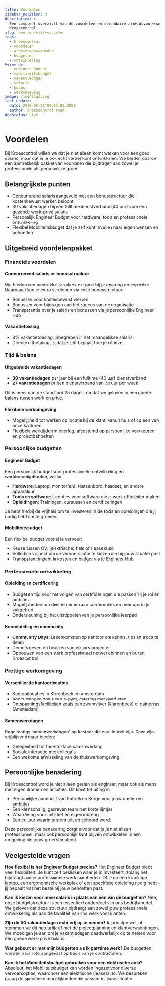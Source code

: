 ```yaml
---
title: Voordelen
sidebar_position: 3
description: >-
  Een compleet overzicht van de voordelen en secundaire arbeidsvoorwaarden bij
  Kroescontrol.
slug: /werken-bij/voordelen
tags:
  - kroescontrol
  - voordelen
  - arbeidsvoorwaarden
  - budgetten
  - ontwikkeling
keywords:
  - engineer budget
  - mobiliteitsbudget
  - vakantiedagen
  - salaris
  - bonus
  - werkomgeving
image: /img/logo.svg
last_update:
  date: 2025-05-21T00:00:00.000Z
  author: Kroescontrol Team
docStatus: live
---
```


# Voordelen

Bij Kroescontrol willen we dat je niet alleen komt werken voor een goed salaris, maar dat je je ook écht verder kunt ontwikkelen. We bieden daarom een aantrekkelijk pakket van voordelen die bijdragen aan zowel je professionele als persoonlijke groei.

## Belangrijkste punten

- Concurrerend salaris aangevuld met een bonusstructuur die kostenbewust werken beloont
- 30 vakantiedagen bij een fulltime dienstverband (40 uur) voor een gezonde werk-privé balans
- Persoonlijk Engineer Budget voor hardware, tools en professionele ontwikkeling
- Flexibel Mobiliteitsbudget dat je zelf kunt invullen naar eigen wensen en behoeften

## Uitgebreid voordelenpakket

### Financiële voordelen

#### Concurrerend salaris en bonusstructuur
We bieden een aantrekkelijk salaris dat past bij je ervaring en expertise. Daarnaast kun je extra verdienen via onze bonusstructuur:

- Bonussen voor kostenbewust werken
- Bonussen voor bijdragen aan het succes van de organisatie
- Transparantie over je salaris en bonussen via je persoonlijke Engineer Hub

#### Vakantietoeslag
- 8% vakantietoeslag, inbegrepen in het maandelijkse salaris
- Directe uitbetaling, zodat je zelf bepaalt hoe je dit inzet

### Tijd & balans

#### Uitgebreide vakantiedagen
- **30 vakantiedagen** per jaar bij een fulltime (40 uur) dienstverband
- **27 vakantiedagen** bij een dienstverband van 36 uur per week

Dit is meer dan de standaard 25 dagen, omdat we geloven in een goede balans tussen werk en privé.

#### Flexibele werkomgeving
- Mogelijkheid tot werken op locatie bij de klant, vanuit huis of op een van onze kantoren
- Flexibele werktijden in overleg, afgestemd op persoonlijke voorkeuren en projectbehoeften

### Persoonlijke budgetten

#### Engineer Budget
Een persoonlijk budget voor professionele ontwikkeling en werkbenodigdheden, zoals:

- **Hardware**: Laptop, monitor(en), toetsenbord, headset, en andere apparatuur
- **Tools en software**: Licenties voor software die je werk efficiënter maken
- **Opleidingen**: Trainingen, cursussen en certificeringen

Je hebt hierbij de vrijheid om te investeren in de tools en opleidingen die jij nodig hebt om te groeien.

#### Mobiliteitsbudget
Een flexibel budget voor al je vervoer:

- Keuze tussen OV, (elektrische) fiets of (lease)auto
- Volledige vrijheid om de vervoersoptie te kiezen die bij jouw situatie past
- Transparant inzicht in kosten en budget via je Engineer Hub

### Professionele ontwikkeling

#### Opleiding en certificering
- Budget en tijd voor het volgen van certificeringen die passen bij je rol en ambities
- Mogelijkheden om deel te nemen aan conferenties en meetups in je vakgebied
- Ondersteuning bij het uitstippelen van je persoonlijke leerpad

#### Kennisdeling en community
- **Community Days**: Bijeenkomsten op kantoor om kennis, tips en trucs te delen
- Demo's geven en bekijken van elkaars projecten
- Opbouwen van een sterk professioneel netwerk binnen en buiten Kroescontrol

### Prettige werkomgeving

#### Verschillende kantoorlocaties
- Kantoorlocaties in Klarenbeek en Amsterdam
- Voorzieningen zoals een e-gym, catering met goed eten
- Ontspanningsfaciliteiten zoals een zwemvijver (Klarenbeek) of dakterras (Amsterdam)

#### Samenwerkdagen
Regelmatige 'samenwerkdagen' op kantoor die zeer in trek zijn. Deze zijn vrijblijvend maar bieden:
- Gelegenheid tot face-to-face samenwerking
- Sociale interactie met collega's
- Een welkome afwisseling van de thuiswerkomgeving

## Persoonlijke benadering

Bij Kroescontrol word je niet alleen gezien als engineer, maar ook als mens met eigen dromen en ambities. Dit komt tot uiting in:

- Persoonlijke aandacht van Patriek en Serge voor jouw doelen en ambities
- Een kleinschalig, gedreven team met korte lijntjes
- Waardering voor initiatief en eigen inbreng
- Een cultuur waarin je stem telt en gehoord wordt

Deze persoonlijke benadering zorgt ervoor dat je je niet alleen professioneel, maar ook persoonlijk kunt blijven ontwikkelen in een omgeving die jouw groei stimuleert.

## Veelgestelde vragen

**Hoe flexibel is het Engineer Budget precies?**
Het Engineer Budget biedt veel flexibiliteit. Je kunt zelf beslissen waar je in investeert, zolang het bijdraagt aan je professionele werkzaamheden. Of je nu een krachtige laptop, een ergonomische werkplek of een specifieke opleiding nodig hebt - jij bepaalt wat het beste bij jouw behoeften past.

**Kan ik kiezen voor meer salaris in plaats van een van de budgetten?**
Nee, onze budgetstructuur is een essentieel onderdeel van ons bedrijfsmodel. We geloven dat deze structuur bijdraagt aan zowel jouw professionele ontwikkeling als aan de kwaliteit van ons werk voor klanten.

**Zijn de 30 vakantiedagen echt vrij op te nemen?**
In principe wel, al stemmen we dit natuurlijk af met de projectplanning en klantverwachtingen. We moedigen je aan om je vakantiedagen daadwerkelijk op te nemen voor een goede werk-privé balans.

**Wat gebeurt er met mijn budgetten als ik parttime werk?**
De budgetten worden naar rato aangepast op basis van je contracturen.

**Kan ik het Mobiliteitsbudget gebruiken voor een elektrische auto?**
Absoluut, het Mobiliteitsbudget kan worden ingezet voor diverse vervoersopties, waaronder een elektrische (lease)auto. We bespreken graag de specifieke mogelijkheden die passen bij jouw situatie.
